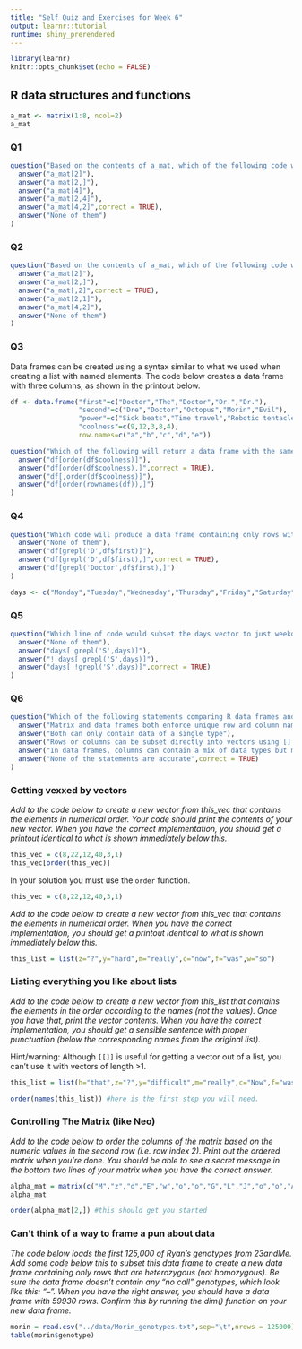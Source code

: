 ```yaml
---
title: "Self Quiz and Exercises for Week 6"
output: learnr::tutorial
runtime: shiny_prerendered
---
```


```r
library(learnr)
knitr::opts_chunk$set(echo = FALSE)
```

## R data structures and functions


```r
a_mat <- matrix(1:8, ncol=2)
a_mat
```


### Q1

```r
question("Based on the contents of a_mat, which of the following code would print out the value 8 if added below the existing lines in the code chunk above?",
  answer("a_mat[2]"),
  answer("a_mat[2,]"),
  answer("a_mat[4]"),
  answer("a_mat[2,4]"),
  answer("a_mat[4,2]",correct = TRUE),
  answer("None of them")
)
```


### Q2

```r
question("Based on the contents of a_mat, which of the following code would return a vector containing these values: (5,6,7,8)?",
  answer("a_mat[2]"),
  answer("a_mat[2,]"),
  answer("a_mat[,2]",correct = TRUE),
  answer("a_mat[2,1]"),
  answer("a_mat[4,2]"),
  answer("None of them")
)
```


### Q3

Data frames can be created using a syntax similar to what we used when creating a list with named elements. The code below creates a data frame with three columns, as shown in the printout below. 

```r
df <- data.frame("first"=c("Doctor","The","Doctor","Dr.","Dr."),
                 "second"=c("Dre","Doctor","Octopus","Morin","Evil"),
                 "power"=c("Sick beats","Time travel","Robotic tentacles","confusion","evil"),
                 "coolness"=c(9,12,3,8,4),
                 row.names=c("a","b","c","d","e"))

```

```r
question("Which of the following will return a data frame with the same contents but with the rows arranged from lowest to highest coolness score?",
  answer("df[order(df$coolness)]"),
  answer("df[order(df$coolness),]",correct = TRUE),
  answer("df[,order(df$coolness)]"),
  answer("df[order(rownames(df)),]")
)
```

### Q4

```r
question("Which code will produce a data frame containing only rows with the first name set to either Dr or Doctor?",
  answer("None of them"),
  answer("df[grepl('D',df$first)]"),
  answer("df[grepl('D',df$first),]",correct = TRUE),
  answer("df[grepl('Doctor',df$first),]")
)
```


```r

days <- c("Monday","Tuesday","Wednesday","Thursday","Friday","Saturday","Sunday")


```

### Q5

```r
question("Which line of code would subset the days vector to just weekdays?",
  answer("None of them"),
  answer("days[ grepl('S',days)]"),
  answer("! days[ grepl('S',days)]"),
  answer("days[ !grepl('S',days)]",correct = TRUE)
)
```

### Q6

```r
question("Which of the following statements comparing R data frames and matrixes are accurate?",
  answer("Matrix and data frames both enforce unique row and column names"),
  answer("Both can only contain data of a single type"),
  answer("Rows or columns can be subset directly into vectors using [] sytax and the corresponding row or column index"),
  answer("In data frames, columns can contain a mix of data types but matrixes do not allow this."),
  answer("None of the statements are accurate",correct = TRUE)
)
```


### Getting vexxed by vectors

*Add to the code below to create a new vector from this_vec that contains the elements in numerical order. Your code should print the contents of your new vector. When you have the correct implementation, you should get a printout identical to what is shown immediately below this.*

```r
this_vec = c(8,22,12,40,3,1)
this_vec[order(this_vec)]
```

In your solution you must use the `order` function. 

```r
this_vec = c(8,22,12,40,3,1)

```

*Add to the code below to create a new vector from this_vec that contains the elements in numerical order. When you have the correct implementation, you should get a printout identical to what is shown immediately below this.*


```r
this_list = list(z="?",y="hard",m="really",c="now",f="was",w="so")

```

### Listing everything you like about lists

*Add to the code below to create a new vector from this_list that contains the elements in the order according to the names (not the values). Once you have that, print the vector contents. When you have the correct implementation, you should get a sensible sentence with proper punctuation (below the corresponding names from the original list).*

Hint/warning: Although `[[]]` is useful for getting a vector out of a list, you can't use it with vectors of length >1. 

```r
this_list = list(h="that",z="?",y="difficult",m="really",c="Now",f="was",w="so")
```

```r
order(names(this_list)) #here is the first step you will need. 

```

### Controlling The Matrix (like Neo)

*Add to the code below to order the columns of the matrix based on the numeric values in the second row (i.e. row index 2). Print out the ordered matrix when you're done. You should be able to see a secret message in the bottom two lines of your matrix when you have the correct answer. *

```r

alpha_mat = matrix(c("M","z","d","E","w","o","o","G","L","J","o","o","A","c","G","D"),nrow=4)
alpha_mat
```

```r
order(alpha_mat[2,]) #this should get you started
```

### Can't think of a way to frame a pun about data

*The code below loads the first 125,000 of Ryan's genotypes from 23andMe. Add some code below this to subset this data frame to create a new data frame containing only rows that are heterozygous (not homozygous). Be sure the data frame doesn't contain any "no call" genotypes, which look like this: "--". When you have the right answer, you should have a data frame with 59930 rows. Confirm this by running the dim() function on your new data frame. *

```r

morin = read.csv("../data/Morin_genotypes.txt",sep="\t",nrows = 125000)
table(morin$genotype)

```
